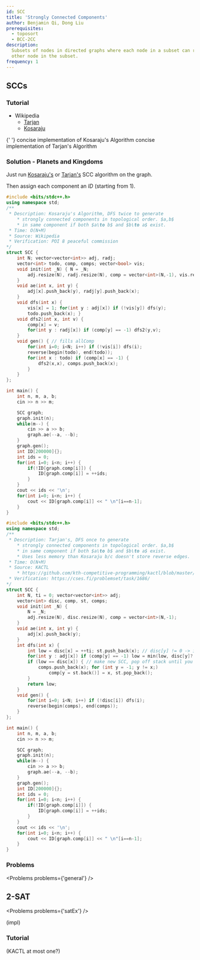 ```yaml
---
id: SCC
title: 'Strongly Connected Components'
author: Benjamin Qi, Dong Liu
prerequisites:
  - toposort
  - BCC-2CC
description:
  Subsets of nodes in directed graphs where each node in a subset can reach each
  other node in the subset.
frequency: 1
---
```


## SCCs

### Tutorial

- Wikipedia
  - [Tarjan](https://en.wikipedia.org/wiki/Tarjan%27s_strongly_connected_components_algorithm)
  - [Kosaraju](https://en.wikipedia.org/wiki/Kosaraju%27s_algorithm)

<Resources>
	<Resource source="CPH" title="17 - Strong Connectivity"></Resource>
	<Resource source="CPC" title="7 - Graphs 1" url="07_graphs_1"></Resource>
	<Resource source="CP2" title="4.2.9 - Finding SCCs">
		{' '}
	</Resource>
	<Resource
		source="Benq"
		title="Kosaraju's Implementation"
		url="https://github.com/bqi343/USACO/blob/master/Implementations/content/graphs%20(12)/DFS/SCCK.h"
	>
		concise implementation of Kosaraju's Algorithm
	</Resource>
	<Resource
		source="Benq"
		title="Tarjan's Implementation"
		url="https://github.com/bqi343/USACO/blob/master/Implementations/content/graphs%20(12)/DFS/SCCT.h"
	>
		concise implementation of Tarjan's Algorithm
	</Resource>
</Resources>

<FocusProblem problem={problems.ex[0]} />

### Solution - Planets and Kingdoms

Just run
[Kosaraju's](<https://github.com/bqi343/USACO/blob/master/Implementations/content/graphs%20(12)/DFS/SCCK.h>)
or
[Tarjan's](<https://github.com/bqi343/USACO/blob/master/Implementations/content/graphs%20(12)/DFS/SCCT.h>)
SCC algorithm on the graph.

Then assign each component an $ID$ (starting from $1$).

<Spoiler title="Using Kosaraju's SCC">

<LanguageSection>

<CPPSection>

```cpp
#include <bits/stdc++.h>
using namespace std;
/**
 * Description: Kosaraju's Algorithm, DFS twice to generate
 	* strongly connected components in topological order. $a,b$
 	* in same component if both $a\to b$ and $b\to a$ exist.
 * Time: O(N+M)
 * Source: Wikipedia
 * Verification: POI 8 peaceful commission
*/
struct SCC {
	int N; vector<vector<int>> adj, radj;
	vector<int> todo, comp, comps; vector<bool> vis;
	void init(int _N) { N = _N;
		adj.resize(N), radj.resize(N), comp = vector<int>(N,-1), vis.resize(N);
	}
	void ae(int x, int y) {
		adj[x].push_back(y), radj[y].push_back(x);
	}
	void dfs(int x) {
		vis[x] = 1; for(int y : adj[x]) if (!vis[y]) dfs(y);
		todo.push_back(x); }
	void dfs2(int x, int v) {
		comp[x] = v;
		for(int y : radj[x]) if (comp[y] == -1) dfs2(y,v);
	}
	void gen() { // fills allComp
		for(int i=0; i<N; i++) if (!vis[i]) dfs(i);
		reverse(begin(todo), end(todo));
		for(int x : todo) if (comp[x] == -1) {
			dfs2(x,x), comps.push_back(x);
		}
	}
};

int main() {
	int n, m, a, b;
	cin >> n >> m;

	SCC graph;
	graph.init(n);
	while(m--) {
		cin >> a >> b;
		graph.ae(--a, --b);
	}
	graph.gen();
	int ID[200000]{};
	int ids = 0;
	for(int i=0; i<n; i++) {
		if(!ID[graph.comp[i]]) {
			ID[graph.comp[i]] = ++ids;
		}
	}
	cout << ids << '\n';
	for(int i=0; i<n; i++) {
		cout << ID[graph.comp[i]] << " \n"[i==n-1];
	}
}
```

</CPPSection>

</LanguageSection>

</Spoiler>

<Spoiler title="Using Tarjan's SCC">

<LanguageSection>

<CPPSection>

```cpp
#include <bits/stdc++.h>
using namespace std;
/**
 * Description: Tarjan's, DFS once to generate
 	* strongly connected components in topological order. $a,b$
 	* in same component if both $a\to b$ and $b\to a$ exist.
 	* Uses less memory than Kosaraju b/c doesn't store reverse edges.
 * Time: O(N+M)
 * Source: KACTL
 	* https://github.com/kth-competitive-programming/kactl/blob/master/content/graph/SCC.h
 * Verification: https://cses.fi/problemset/task/1686/
*/
struct SCC {
	int N, ti = 0; vector<vector<int>> adj;
	vector<int> disc, comp, st, comps;
	void init(int _N) {
		N = _N;
		adj.resize(N), disc.resize(N), comp = vector<int>(N,-1);
	}
	void ae(int x, int y) {
		adj[x].push_back(y);
	}
	int dfs(int x) {
		int low = disc[x] = ++ti; st.push_back(x); // disc[y] != 0 -> in stack
		for(int y : adj[x]) if (comp[y] == -1) low = min(low, disc[y]?:dfs(y));
		if (low == disc[x]) { // make new SCC, pop off stack until you find x
			comps.push_back(x); for (int y = -1; y != x;)
				comp[y = st.back()] = x, st.pop_back();
		}
		return low;
	}
	void gen() {
		for(int i=0; i<N; i++) if (!disc[i]) dfs(i);
		reverse(begin(comps), end(comps));
	}
};

int main() {
	int n, m, a, b;
	cin >> n >> m;

	SCC graph;
	graph.init(n);
	while(m--) {
		cin >> a >> b;
		graph.ae(--a, --b);
	}
	graph.gen();
	int ID[200000]{};
	int ids = 0;
	for(int i=0; i<n; i++) {
		if(!ID[graph.comp[i]]) {
			ID[graph.comp[i]] = ++ids;
		}
	}
	cout << ids << '\n';
	for(int i=0; i<n; i++) {
		cout << ID[graph.comp[i]] << " \n"[i==n-1];
	}
}
```

</CPPSection>

</LanguageSection>

</Spoiler>

### Problems

<Problems problems={'general'} />

## 2-SAT

<Problems problems={'satEx'} />

(impl)

### Tutorial

<Resources>
	<Resource source="CF" title="2-SAT" url="16205"></Resource>
</Resources>

(KACTL at most one?)
